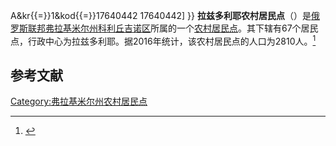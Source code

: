 {{Infobox Settlement
| official_name = 拉兹多利耶农村居民点
| native_name = Раздольевское сельское поселение
| settlement_type = [[农村居民点|农村居民点]]
| subdivision_type = [[国家|国家]]
| subdivision_type1 = [[州_(俄罗斯)|州]]
| subdivision_type2 = [[区_(苏联)|区]]
| subdivision_name = {{RUS}}
| subdivision_name1 = [[弗拉基米尔州|弗拉基米尔州]]
| subdivision_name2 = [[科利丘吉诺区|科利丘吉诺区]]
| seat_type = 行政中心
| seat = 拉兹多利耶
| population_as_of=2016
| population_footnotes = <ref name=stat />
| population_total = 2810
| coordinates_display = inline,title
| latd = 56 | latm = 16 | lats = 19 | latNS = N
| longd = 39 | longm = 27 | longs = 27 | longEW = E
| timezone = [[莫斯科时间|MSK]]
| utc_offset = +3
| blank_name = [[俄罗斯市政土地区划代码|OKTMO编码]]
| blank_info = [http://classif.spb.ru/classificators/view/tma.php?st{{=}}A&kr{{=}}1&kod{{=}}17640442 17640442]
}}
'''拉兹多利耶农村居民点'''（{{lang-ru|Раздольевское сельское поселение}}）是[[俄罗斯联邦|俄罗斯联邦]][[弗拉基米尔州|弗拉基米尔州]][[科利丘吉诺区|科利丘吉诺区]]所属的一个[[农村居民点|农村居民点]]。其下辖有67个居民点，行政中心为拉兹多利耶。据2016年统计，该农村居民点的人口为2810人。<ref name=stat>{{cite web | url = http://www.gks.ru/free_doc/doc_2016/bul_dr/mun_obr2016.rar | title = Численность населения Российской Федерации по муниципальным образованиям на 1 января 2016 года | language = ru | accessdate = 2016-12-18 | archive-date = 2019-05-13 | archive-url = https://web.archive.org/web/20190513150350/http://www.gks.ru/free_doc/doc_2016/bul_dr/mun_obr2016.rar | dead-url = no }}</ref>

== 参考文献 ==
{{reflist}}

{{Russia-stub}}

[[Category:弗拉基米尔州农村居民点|Category:弗拉基米尔州农村居民点]]
